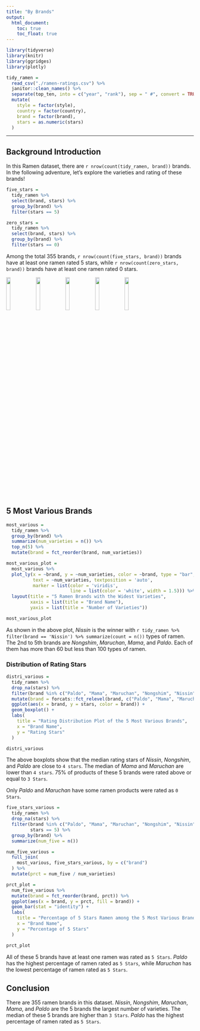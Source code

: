 ```yaml
---
title: "By Brands"
output: 
  html_document:
    toc: true
    toc_float: true
---
```


```r
library(tidyverse)
library(knitr)
library(ggridges)
library(plotly)
```


```r
tidy_ramen = 
  read_csv("./ramen-ratings.csv") %>% 
  janitor::clean_names() %>% 
  separate(top_ten, into = c("year", "rank"), sep = " #", convert = TRUE) %>% 
  mutate(
    style = factor(style),
    country = factor(country),
    brand = factor(brand),
    stars = as.numeric(stars)
  )
```

---
## Background Introduction 
In this Ramen dataset, there are `r nrow(count(tidy_ramen, brand))` brands. In the following adventure, let's explore the varieties and rating of these brands!

```r
five_stars =
  tidy_ramen %>%
  select(brand, stars) %>%
  group_by(brand) %>%
  filter(stars == 5)

zero_stars =
  tidy_ramen %>%
  select(brand, stars) %>%
  group_by(brand) %>%
  filter(stars == 0)
```

Among the total 355 brands, `r nrow(count(five_stars, brand)) ` brands have at least one ramen rated 5 stars, while `r nrow(count(zero_stars, brand)) ` brands have at least one ramen rated 0 stars.

<img src="pictures/nissin.jpg" style="width:15%"> <img src="pictures/nongshim.jpg" style="width:15%"> <img src="pictures/maruchan.png" style="width:15%"> <img src="pictures/mama.jpg" style="width:15%"> <img src="pictures/paldo.png" style="width:15%">

## 5 Most Various Brands

```r
most_various = 
  tidy_ramen %>%
  group_by(brand) %>%
  summarize(num_varieties = n()) %>%
  top_n(5) %>%
  mutate(brand = fct_reorder(brand, num_varieties))

most_various_plot =
  most_various %>%
  plot_ly(x = ~brand, y = ~num_varieties, color = ~brand, type = "bar", 
          text = ~num_varieties, textposition = 'auto', 
          marker = list(color = 'viridis', 
                        line = list(color = 'white', width = 1.5))) %>% 
  layout(title = "5 Ramen Brands with the Widest Varieties",
         xaxis = list(title = "Brand Name"),
         yaxis = list(title = "Number of Varieties")) 

most_various_plot
```

As shown in the above plot, *Nissin* is the winner with `r tidy_ramen %>% filter(brand == 'Nissin') %>% summarize(count = n())` types of ramen. The 2nd to 5th brands are *Nongshim*, *Maruchan*, *Mama*, and *Paldo*. Each of them has more than 60 but less than 100 types of ramen.

### Distribution of Rating Stars

```r
distri_various = 
  tidy_ramen %>%
  drop_na(stars) %>%
  filter(brand %in% c("Paldo", "Mama", "Maruchan", "Nongshim", "Nissin")) %>%
  mutate(brand = forcats::fct_relevel(brand, c("Paldo", "Mama", "Maruchan", "Nongshim", "Nissin"))) %>% 
  ggplot(aes(x = brand, y = stars, color = brand)) + 
  geom_boxplot() +
  labs(
    title = "Rating Distribution Plot of the 5 Most Various Brands",
    x = "Brand Name",
    y = "Rating Stars"
  )

distri_various
```

The above boxplots show that the median rating stars of *Nissin*, *Nongshim*, and *Paldo* are close to `4 stars`. The median of  *Mama* and *Maruchan* are lower than `4 stars`. 75% of products of these 5 brands were rated above or equal to `3 Stars`.

Only *Paldo* and *Maruchan* have some ramen products were rated as `0 Stars`.


```r
five_stars_various = 
  tidy_ramen %>%
  drop_na(stars) %>%
  filter(brand %in% c("Paldo", "Mama", "Maruchan", "Nongshim", "Nissin"),
         stars == 5) %>%
  group_by(brand) %>%
  summarize(num_five = n())

num_five_various = 
  full_join(
    most_various, five_stars_various, by = c("brand")
  ) %>%
  mutate(prct = num_five / num_varieties)

prct_plot = 
  num_five_various %>%
  mutate(brand = fct_reorder(brand, prct)) %>% 
  ggplot(aes(x = brand, y = prct, fill = brand)) + 
  geom_bar(stat = "identity") +
  labs(
    title = "Percentage of 5 Stars Ramen among the 5 Most Various Brands",
    x = "Brand Name",
    y = "Percentage of 5 Stars"
  )

prct_plot
```

All of these 5 brands have at least one ramen was rated as `5 Stars`. *Paldo* has the highest percentage of ramen rated as `5 Stars`, while *Maruchan* has the lowest percentage of ramen rated as `5 Stars`.

## Conclusion

There are 355 ramen brands in this dataset. *Nissin*, *Nongshim*, *Maruchan*, *Mama*, and *Paldo* are the 5 brands the largest number of varieties. The median of these 5 brands are higher than `3 Stars`. *Paldo* has the highest percentage of ramen rated as `5 Stars`.
